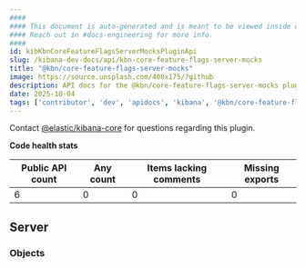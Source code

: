 ```yaml
---
####
#### This document is auto-generated and is meant to be viewed inside our experimental, new docs system.
#### Reach out in #docs-engineering for more info.
####
id: kibKbnCoreFeatureFlagsServerMocksPluginApi
slug: /kibana-dev-docs/api/kbn-core-feature-flags-server-mocks
title: "@kbn/core-feature-flags-server-mocks"
image: https://source.unsplash.com/400x175/?github
description: API docs for the @kbn/core-feature-flags-server-mocks plugin
date: 2025-10-04
tags: ['contributor', 'dev', 'apidocs', 'kibana', '@kbn/core-feature-flags-server-mocks']
---
```




Contact [@elastic/kibana-core](https://github.com/orgs/elastic/teams/kibana-core) for questions regarding this plugin.

**Code health stats**

| Public API count  | Any count | Items lacking comments | Missing exports |
|-------------------|-----------|------------------------|-----------------|
| 6 | 0 | 0 | 0 |

## Server

### Objects
<DocDefinitionList data={kbnCoreFeatureFlagsServerMocksObj.server.objects}/>


